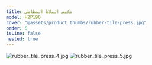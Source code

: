 ```yaml
---
title: مكبس البلاط المطاطي
model: H2P190
cover: "@assets/product_thumbs/rubber-tile-press.jpg"
order: 5
isLine: false
nested: true
---
```



<ProductTabs />

![rubber_tile_press_4.jpg](@assets/article_images/rubber-tile-press/rubber_tile_press_4.jpg)
![rubber_tile_press_5.jpg](@assets/article_images/rubber-tile-press/rubber_tile_press_5.jpg)
